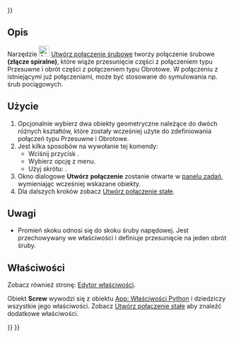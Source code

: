 <languages/>

{{UnfinishedDocu{{#translation:}}}}

{{Docnav/pl
|[[Assembly_CreateJointRackPinion/pl|Utwórz połączenie zębatki i koła zębatego]]
|[[Assembly_CreateJointGears/pl|Utwórz połączenie kół zębatych]]
|[[Assembly_Workbench/pl|środowisko pracy Złożenie]]
|IconL=Assembly_CreateJointRackPinion.svg
|IconR=Assembly_CreateJointGears.svg
|IconC=Workbench_Assembly.svg
}}

<div class="mw-translate-fuzzy">
{{GuiCommand/pl
|Name=Assembly CreateJointScrew
|Name/pl=Złożenie Utwórz połączenie śrubowe
|MenuLocation=Złożenie → Utwórz połączenie śrubowe
|Workbenches=[[Assembly_Workbench/pl|Złożenie]]
|Shortcut={{KEY|W}}
|Version=1.0
|SeeAlso=
}}
</div>

<span id="Description"></span>
==Opis==

Narzędzie [[Image:Assembly_CreateJointScrew.svg|24px]] [[Assembly_CreateJointScrew/pl|Utwórz połączenie śrubowe]] tworzy połączenie śrubowe '''(złącze spiralne)''', które wiąże przesunięcie części z połączeniem typu Przesuwne i obrót części z połączeniem typu Obrotowe. W połączeniu z istniejącymi już połączeniami, może być stosowane do symulowania np. śrub pociągowych.

<span id="Usage"></span>
==Użycie==

<div class="mw-translate-fuzzy">
# Opcjonalnie wybierz dwa obiekty geometryczne należące do dwóch różnych kształtów, które zostały wcześniej użyte do zdefiniowania połączeń typu Przesuwne i Obrotowe.
# Jest kilka sposobów na wywołanie tej komendy:
#* Wciśnij przycisk {{Button|[[Image:Assembly_CreateJointScrew.svg|16px]] [[Assembly_CreateJointScrew/pl|Utwórz połączenie śrubowe]]}}.
#* Wybierz opcję {{MenuCommand|Złożenie → [[Image:Assembly_CreateJointScrew.svg|16px]] Utwórz połączenie śrubowe}} z menu.
#* Użyj skrótu: {{KEY|W}}.
# Okno dialogowe '''Utwórz połączenie''' zostanie otwarte w [[Task_panel/pl|panelu zadań]], wymieniając wcześniej wskazane obiekty.
# Dla dalszych kroków zobacz [[Assembly_CreateJointFixed/pl#Użycie|Utwórz połączenie stałe]].
</div>

<span id="Notes"></span>
==Uwagi==

* Promień skoku odnosi się do skoku śruby napędowej. Jest przechowywany we właściwości {{PropertyData|Distance}} i definiuje przesunięcie na jeden obrót śruby. 

<span id="Properties"></span>
==Właściwości==

Zobacz również stronę: [[Property_editor/pl|Edytor właściwości]].

Obiekt '''Screw''' wywodzi się z obiektu [[App_FeaturePython/pl|App: Właściwości Python]] i dziedziczy wszystkie jego właściwości. Zobacz [[Assembly_CreateJointFixed/pl#Właściwości|Utwórz połączenie stałe]] aby znaleźć dodatkowe właściwości.


{{Docnav/pl
|[[Assembly_CreateJointRackPinion/pl|Utwórz połączenie zębatki i koła zębatego]]
|[[Assembly_CreateJointGears/pl|Utwórz połączenie kół zębatych]]
|[[Assembly_Workbench/pl|środowisko pracy Złożenie]]
|IconL=Assembly_CreateJointRackPinion.svg
|IconR=Assembly_CreateJointGears.svg
|IconC=Workbench_Assembly.svg
}}

{{Assembly_Tools_navi{{#translation:}}}}
{{Userdocnavi{{#translation:}}}}